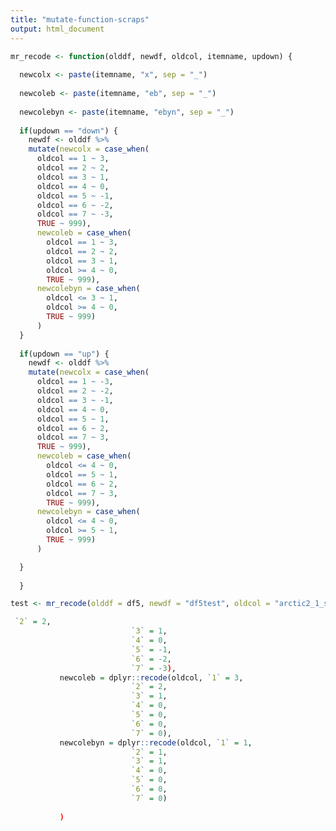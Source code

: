 ```yaml
---
title: "mutate-function-scraps"
output: html_document
---
```


```r
mr_recode <- function(olddf, newdf, oldcol, itemname, updown) {
  
  newcolx <- paste(itemname, "x", sep = "_")
  
  newcoleb <- paste(itemname, "eb", sep = "_")
  
  newcolebyn <- paste(itemname, "ebyn", sep = "_")
  
  if(updown == "down") {
    newdf <- olddf %>% 
    mutate(newcolx = case_when(
      oldcol == 1 ~ 3,
      oldcol == 2 ~ 2,
      oldcol == 3 ~ 1,
      oldcol == 4 ~ 0,
      oldcol == 5 ~ -1,
      oldcol == 6 ~ -2,
      oldcol == 7 ~ -3,
      TRUE ~ 999),
      newcoleb = case_when(
        oldcol == 1 ~ 3,
        oldcol == 2 ~ 2,
        oldcol == 3 ~ 1,
        oldcol >= 4 ~ 0,
        TRUE ~ 999),
      newcolebyn = case_when(
        oldcol <= 3 ~ 1,
        oldcol >= 4 ~ 0,
        TRUE ~ 999)
      )
  }
  
  if(updown == "up") {
    newdf <- olddf %>% 
    mutate(newcolx = case_when(
      oldcol == 1 ~ -3,
      oldcol == 2 ~ -2,
      oldcol == 3 ~ -1,
      oldcol == 4 ~ 0,
      oldcol == 5 ~ 1,
      oldcol == 6 ~ 2,
      oldcol == 7 ~ 3,
      TRUE ~ 999),
      newcoleb = case_when(
        oldcol <= 4 ~ 0,
        oldcol == 5 ~ 1,
        oldcol == 6 ~ 2,
        oldcol == 7 ~ 3,
        TRUE ~ 999),
      newcolebyn = case_when(
        oldcol <= 4 ~ 0,
        oldcol >= 5 ~ 1,
        TRUE ~ 999)
      )

  }
  
  }

test <- mr_recode(olddf = df5, newdf = "df5test", oldcol = "arctic2_1_sc", itemname = "arctic", updown = "up")

```

```r
 `2` = 2,
                           `3` = 1,
                           `4` = 0,
                           `5` = -1,
                           `6` = -2,
                           `7` = -3),
           newcoleb = dplyr::recode(oldcol, `1` = 3,
                           `2` = 2,
                           `3` = 1,
                           `4` = 0,
                           `5` = 0,
                           `6` = 0,
                           `7` = 0),
           newcolebyn = dplyr::recode(oldcol, `1` = 1,
                           `2` = 1,
                           `3` = 1,
                           `4` = 0,
                           `5` = 0,
                           `6` = 0,
                           `7` = 0)
           
           )
```

